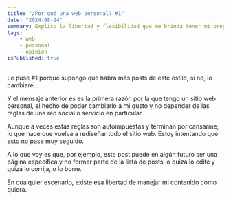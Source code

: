 ```yaml
---
title: "¿Por qué una web personal? #1"
date: "2024-08-24"
summary: Explico la libertad y flexibilidad que me brinda tener mi propio sitio web, permitiéndome modificar, editar o eliminar el contenido a mi gusto
tags: 
    - web
    - personal
    - opinión
isPublished: true
---
```


<Message inPost title="Razón #1">
  Le puse #1 porque supongo que habrá más posts de este estilo, si no, lo cambiaré…
</Message>

Y el mensaje anterior es es la primera razón por la que tengo un sitio web personal, el hecho de poder cambiarlo a mi gusto y no depender de las reglas de una red social o servicio en particular.

Aunque a veces estas reglas son autoimpuestas y terminan por cansarme; lo que hace que vuelva a rediseñar todo el sitio web. Estoy intentando que esto no pase muy seguido. 

A lo que voy es que, por ejemplo, este post puede en algún futuro ser una página específica y no formar parte de la lista de posts, o quizá lo edite y quizá lo corrija, o lo borre. 

En cualquier escenario, existe esa libertad de manejar mi contenido como quiera.